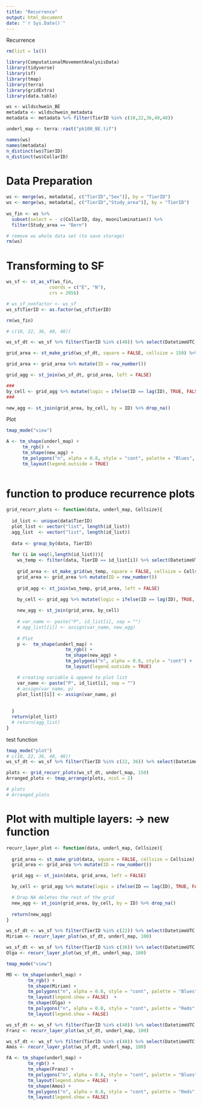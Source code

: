 ```yaml
---
title: "Recurrence"
output: html_document
date: "`r Sys.Date()`"
---
```


Recurrence


```r
rm(list = ls())
```

```r
library(ComputationalMovementAnalysisData)
library(tidyverse)
library(sf)
library(tmap)
library(terra)
library(gridExtra)
library(data.table)

```

```r
ws <- wildschwein_BE
metadata <- wildschwein_metadata
metadata <- metadata %>% filter(TierID %in% c(10,22,36,40,48))

underl_map <- terra::rast("pk100_BE.tif")

```

```r
names(ws)
names(metadata)
n_distinct(ws$TierID)
n_distinct(ws$CollarID)
```


# Data Preparation
```r
ws <- merge(ws, metadata[, c("TierID","Sex")], by = "TierID")
ws <- merge(ws, metadata[, c("TierID","Study_area")], by = "TierID")
  
ws_fin <- ws %>% 
  subset(select = - c(CollarID, day, moonilumination)) %>% 
  filter(Study_area == "Bern")
```

```r
# remove ws whole data set (to save storage)
rm(ws)

```


# Transforming to SF
```r
ws_sf <- st_as_sf(ws_fin,
                coords = c("E", "N"), 
                crs = 2056)

# ws_sf_nonfactor <- ws_sf
ws_sf$TierID <- as.factor(ws_sf$TierID)

rm(ws_fin)
```



```r
# c(10, 22, 36, 40, 48))

ws_sf_dt <- ws_sf %>% filter(TierID %in% c(40)) %>% select(DatetimeUTC, TierID)
```

```r
grid_area <- st_make_grid(ws_sf_dt, square = FALSE, cellsize = 150) %>%  st_as_sf() 

grid_area <- grid_area %>% mutate(ID = row_number())

grid_agg <- st_join(ws_sf_dt, grid_area, left = FALSE)

###
by_cell <- grid_agg %>% mutate(logic = ifelse(ID == lag(ID), TRUE, FALSE)) %>% group_by(ID) %>% count(logic) %>% filter(logic == FALSE)
###

new_agg <- st_join(grid_area, by_cell, by = ID) %>% drop_na()


```

Plot
```r
tmap_mode("view")

A <- tm_shape(underl_map) +
      tm_rgb() +
      tm_shape(new_agg) +
      tm_polygons("n", alpha = 0.8, style = "cont", palette = "Blues", n = 20) +
      tm_layout(legend.outside = TRUE)
    
```


# function to produce recurrence plots
```r
grid_recurr_plots <- function(data, underl_map, Cellsize){
  
  id_list <- unique(data$TierID)
  plot_list <- vector("list", length(id_list))
  agg_list  <- vector("list", length(id_list))
  
  data <- group_by(data, TierID)
  
  for (i in seq(1,length(id_list))){
    ws_temp <- filter(data, TierID == id_list[i]) %>% select(DatetimeUTC, TierID)
    
    grid_area <- st_make_grid(ws_temp, square = FALSE, cellsize = Cellsize, crs = 2056) %>% st_as_sf()
    grid_area <- grid_area %>% mutate(ID = row_number())
    
    grid_agg <- st_join(ws_temp, grid_area, left = FALSE)
    
    by_cell <- grid_agg %>% mutate(logic = ifelse(ID == lag(ID), TRUE, FALSE)) %>% group_by(ID) %>% count(logic) %>% filter(logic == FALSE)

    new_agg <- st_join(grid_area, by_cell)
    
    # var_name <- paste("P", id_list[i], sep = "")
    # agg_list[[i]] <- assign(var_name, new_agg)
    
    # Plot 
    p <-  tm_shape(underl_map) +
                      tm_rgb() +
                      tm_shape(new_agg) +
                      tm_polygons("n", alpha = 0.8, style = "cont") +
                      tm_layout(legend.outside = TRUE)

    # creating variable & append to plot list
    var_name <- paste("P", id_list[i], sep = "")
    # assign(var_name, p)
    plot_list[[i]] <- assign(var_name, p)
    
    
  }
  return(plot_list)
  # return(agg_list)
}

```



test function
```r
tmap_mode("plot")
# c(10, 22, 36, 40, 48))
ws_sf_dt <- ws_sf %>% filter(TierID %in% c(22, 36)) %>% select(DatetimeUTC, TierID)

plots <- grid_recurr_plots(ws_sf_dt, underl_map, 150)
Arranged_plots <- tmap_arrange(plots, ncol = 2)
```


```r
# plots
# Arranged_plots
```


# Plot with multiple layers: -> new function

```r
recurr_layer_plot <- function(data, underl_map, Cellsize){
  
  grid_area <- st_make_grid(data, square = FALSE, cellsize = Cellsize) %>%  st_as_sf() 
  grid_area <- grid_area %>% mutate(ID = row_number())

  grid_agg <- st_join(data, grid_area, left = FALSE)

  by_cell <- grid_agg %>% mutate(logic = ifelse(ID == lag(ID), TRUE, FALSE)) %>% group_by(ID) %>% count(logic) %>% filter(logic == FALSE)

  # Drop NA deletes the rest of the grid
  new_agg <- st_join(grid_area, by_cell, by = ID) %>% drop_na()
  
  return(new_agg)
}
```


```r
ws_sf_dt <- ws_sf %>% filter(TierID %in% c(22)) %>% select(DatetimeUTC, TierID)
Miriam <- recurr_layer_plot(ws_sf_dt, underl_map, 100)

ws_sf_dt <- ws_sf %>% filter(TierID %in% c(36)) %>% select(DatetimeUTC, TierID)
Olga <- recurr_layer_plot(ws_sf_dt, underl_map, 100)
```


```r
tmap_mode("view")

MO <- tm_shape(underl_map) +
        tm_rgb() +
        tm_shape(Miriam) +
        tm_polygons("n", alpha = 0.8, style = "cont", palette = "Blues", n = 30) +
        tm_layout(legend.show = FALSE)  +
        tm_shape(Olga) +
        tm_polygons("n", alpha = 0.8, style = "cont", palette = "Reds", n = 30) +
        tm_layout(legend.show = FALSE)

```


```r
ws_sf_dt <- ws_sf %>% filter(TierID %in% c(40)) %>% select(DatetimeUTC, TierID)
Franz <- recurr_layer_plot(ws_sf_dt, underl_map, 100)

ws_sf_dt <- ws_sf %>% filter(TierID %in% c(48)) %>% select(DatetimeUTC, TierID)
Amos <- recurr_layer_plot(ws_sf_dt, underl_map, 100)

```


```r
FA <- tm_shape(underl_map) +
        tm_rgb() +
        tm_shape(Franz) +
        tm_polygons("n", alpha = 0.8, style = "cont", palette = "Blues", n = 30) +
        tm_layout(legend.show = FALSE)  +
        tm_shape(Amos) +
        tm_polygons("n", alpha = 0.8, style = "cont", palette = "Reds", n = 30) +
        tm_layout(legend.show = FALSE)

```

























































